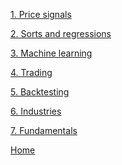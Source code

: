 [1. Price signals](price_signals.html)

[2. Sorts and regressions](sorts_regressions.html)

[3. Machine learning](machine_learning.html)

[4. Trading](trading.html)

[5. Backtesting](backtesting.html)

[6. Industries](industries.html)

[7. Fundamentals](fundamentals.html)

[Home](index.qmd)